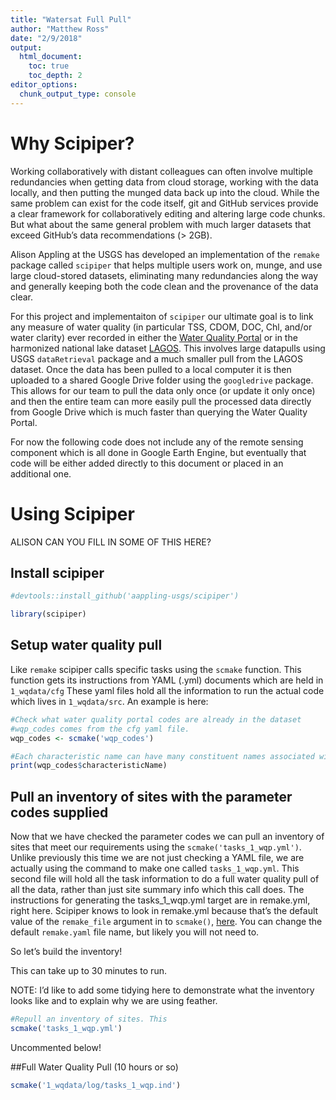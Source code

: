 ```yaml
---
title: "Watersat Full Pull"
author: "Matthew Ross"
date: "2/9/2018"
output:
  html_document:
    toc: true
    toc_depth: 2
editor_options: 
  chunk_output_type: console
---
```



# Why Scipiper? 

Working collaboratively with distant colleagues can often involve multiple redundancies when getting data from cloud storage, working with the data locally, and then putting the munged data back up into the cloud. While the same problem can exist for the code itself, git and GitHub services provide a clear framework for collaboratively editing and altering large code chunks. But what about the same general problem with much larger datasets that exceed GitHub's data recommendations (> 2GB). 

Alison Appling at the USGS has developed an implementation of the ```remake``` package called ```scipiper``` that helps multiple users work on, munge, and use large cloud-stored datasets, eliminating many redundancies along the way and generally keeping both the code clean and the provenance of the data clear. 

For this project and implementaiton of ```scipiper``` our ultimate goal is to link any measure of water quality (in particular TSS, CDOM, DOC, Chl, and/or water clarity) ever recorded in either the [Water Quality Portal](http://onlinelibrary.wiley.com/doi/10.1002/2016WR019993/abstract) or in the harmonized national lake dataset [LAGOS](https://lagoslakes.org/). This involves large datapulls using USGS ```dataRetrieval``` package and a much smaller pull from the LAGOS dataset. Once the data has been pulled to a local computer it is then uploaded to a shared Google Drive folder using the ```googledrive``` package. This allows for our team to pull the data only once (or update it only once) and then the entire team can more easily pull the processed data directly from Google Drive which is much faster than querying the Water Quality Portal. 

For now the following code does not include any of the remote sensing component which is all done in Google Earth Engine, but eventually that code will be either added directly to this document or placed in an additional one. 


# Using Scipiper

ALISON CAN YOU FILL IN SOME OF THIS HERE? 

## Install scipiper
```r

#devtools::install_github('aappling-usgs/scipiper')

library(scipiper)
```


## Setup water quality pull

Like ```remake``` scipiper calls specific tasks using the ```scmake``` function. This function gets its instructions from YAML (.yml) documents which are held in ```1_wqdata/cfg``` These yaml files hold all the information to run the actual code which lives in ```1_wqdata/src```. An example is here:

```r
#Check what water quality portal codes are already in the dataset
#wqp_codes comes from the cfg yaml file. 
wqp_codes <- scmake('wqp_codes')

#Each characteristic name can have many constituent names associated with it
print(wqp_codes$characteristicName)
```

## Pull an inventory of sites with the parameter codes supplied

Now that we have checked the parameter codes we can pull an inventory of sites 
that meet our requirements using the ```scmake('tasks_1_wqp.yml')```. Unlike previously this time we are not just checking a YAML file, we are actually using the command to make one called ```tasks_1_wqp.yml```. This second file will hold all the task information to do a full water quality pull of all the data, rather than just site summary info which this call does.  The instructions for generating the tasks_1_wqp.yml target are in remake.yml, right here. Scipiper knows to look in remake.yml because that's the default value of the `remake_file` argument in to `scmake()`, [here](https://github.com/USGS-R/scipiper/blob/master/R/scmake.R#L20). You can change the default `remake.yaml` file name, but likely you will not need to. 

So let's build the inventory!

This can take up to 30 minutes to run.

NOTE: I'd like to add some tidying here to demonstrate what the inventory looks like and to explain why we are using feather. 
```r
#Repull an inventory of sites. This 
scmake('tasks_1_wqp.yml')


```

Uncommented below!

##Full Water Quality Pull (10 hours or so)
```r
scmake('1_wqdata/log/tasks_1_wqp.ind')

```

